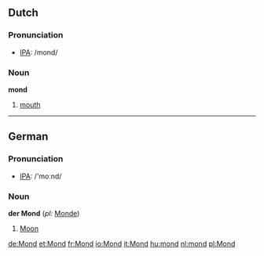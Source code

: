==Dutch==
===Pronunciation===
*[[w:IPA|IPA]]: /mond/
===Noun===

'''mond''' {{m}}

#[[mouth]]

----

==German==
===Pronunciation===
*[[w:IPA|IPA]]: /'moːnd/
===Noun===
'''der Mond''' (''pl:'' [[Monde]])

#[[Moon]]

[[de:Mond]]
[[et:Mond]]
[[fr:Mond]]
[[io:Mond]]
[[it:Mond]]
[[hu:mond]]
[[nl:mond]]
[[pl:Mond]]
